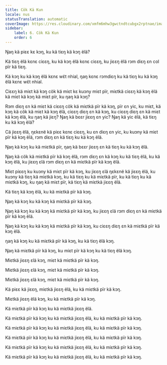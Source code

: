 ```yaml
---
title: Cök Kä Kun
locale: nus
statusTranslation: automatic
coverImage: https://res.cloudinary.com/xmfm6mhw3gwctndtcubgx2rptnae/image/upload/v1741354419/small_cover_la_gran_rebelion_28716e29d2.webp
sidebar:
    label: 6. Cök Kä Kun
    order: 6
---
```

Ŋaŋ kä piɛɛ kɛ kɔŋ, ku kä tiɛŋ kä kɔŋ ëlä?

Kä tiɛŋ ëlä kɛnɛ ciɛɛŋ, ku kä kɔŋ ëlä kɛnɛ ciɛɛŋ, ku jiɛɛŋ ëlä rɔm diɛŋ ɛn col pïr kä tiɛŋ.

Kä kɔŋ ku kä kɔŋ ëlä kɛnɛ wɛ̈t nhial, ŋaŋ kɛnɛ rɔmdiɛŋ ku kä tiɛŋ ku kä kɔŋ ëlä kɛnɛ wɛ̈t nhial.

Ciɛɛŋ kä miɛt kä kɔŋ cök kä miɛt kɛ kuɔny miɛt pïr, miɛtkä ciɛɛŋ kä kɔŋ ëlä kä miɛt kä kɔŋ kä miɛt pïr, ku ŋaŋ kä kɔŋ?

Rɔm diɛŋ ɛn kä miɛt kä ciɛɛŋ cök kä miɛtkä pïr kä kɔŋ, pïr ɛn yic, ku miɛt, kä kɔŋ kä cök kä miɛt kä kɔŋ ëlä, ciɛɛŋ diɛŋ ɛn kä kɔŋ, ku ciɛɛŋ diɛŋ ɛn kä miɛt kä kɔŋ ëlä, ku ŋaŋ kä jiɛŋ? Ŋaŋ kä bɛɛr jiɛɛŋ ɛn yic? Ŋaŋ kä yic ëlä, kä tiɛŋ ku kä kɔŋ ëlä?

Cä jiɛɛŋ ëlä, ŋɛkɛnë kä piɛɛ kɛnɛ ciɛɛŋ, ku ɛn diɛŋ ɛn yic, ku kuɔny kä miɛt pïr kä kɔŋ ëlä, rɔm diɛŋ ɛn kä tiɛŋ ku kä kɔŋ ëlä.

Ŋaŋ kä kɔŋ ku kä miɛtkä pïr, ŋaŋ kä bɛɛr jiɛɛŋ ɛn kä tiɛŋ ku kä kɔŋ ëlä.

Ŋaŋ kä cök kä miɛtkä pïr kä kɔŋ ëlä, rɔm diɛŋ ɛn kä kɔŋ ku kä tiɛŋ ëlä, ku kä kɔŋ ëlä, ku jiɛɛŋ ɛlä rɔm diɛŋ ɛn kä miɛtkä pïr kä kɔŋ ëlä.

Miɛt piɛɛŋ ku kuɔny kä miɛt pïr kä kɔŋ, ku jiɛɛŋ ɛlä ŋɛkɛnë kä jiɛɛŋ ëlä, ku kuɔny kä tiɛŋ kä miɛtkä kɔŋ, ku kä tiɛŋ ku kä miɛtkä pïr, ku kä tiɛŋ ku kä miɛtkä kɔŋ, ku ŋaŋ kä miɛt pïr, kä tiɛŋ kä miɛtkä jiɛɛŋ ëlä.

Kä tiɛŋ kä kɔŋ ëlä, ku kä miɛtkä pïr kä kɔŋ.

Ŋaŋ kä kɔŋ ku kä kɔŋ kä miɛtkä pïr kä kɔŋ.

Ŋaŋ kä kɔŋ ku kä kɔŋ kä miɛtkä pïr kä kɔŋ, ku jiɛɛŋ ɛlä rɔm diɛŋ ɛn kä miɛtkä pïr kä kɔŋ ëlä.

Ŋaŋ kä kɔŋ ku kä kɔŋ kä miɛtkä pïr kä kɔŋ, ku ciɛɛŋ diɛŋ ɛn kä miɛtkä pïr kä kɔŋ ëlä.

ŋaŋ kä kɔŋ ku kä miɛtkä pïr kä kɔŋ, ku kä tiɛŋ ëlä kɔŋ.

Ŋaŋ kä miɛtkä pïr kä kɔŋ, ku miɛt pïr kä kɔŋ ku kä tiɛŋ ëlä kɔŋ.

Miɛtkä jiɛɛŋ ɛlä kɔŋ, miɛt kä miɛtkä pïr kä kɔŋ.

Miɛtkä jiɛɛŋ ɛlä kɔŋ, miɛt kä miɛtkä pïr kä kɔŋ.

Miɛtkä jiɛɛŋ ɛlä kɔŋ, miɛt kä miɛtkä pïr kä kɔŋ.

Kä piɛɛ kä jiɛɛŋ, miɛtkä jiɛɛŋ ëlä, ku kä miɛtkä pïr kä kɔŋ.

Miɛtkä jiɛɛŋ ëlä kɔŋ, ku kä miɛtkä pïr kä kɔŋ.

Kä miɛtkä pïr kä kɔŋ ku kä miɛtkä jiɛɛŋ ëlä.

Kä miɛtkä pïr kä kɔŋ ku kä miɛtkä jiɛɛŋ ëlä, ku kä miɛtkä pïr kä kɔŋ.

Kä miɛtkä pïr kä kɔŋ ku kä miɛtkä jiɛɛŋ ëlä, ku kä miɛtkä pïr kä kɔŋ.

Kä miɛtkä pïr kä kɔŋ ku kä miɛtkä jiɛɛŋ ëlä, ku kä miɛtkä pïr kä kɔŋ.

Kä miɛtkä pïr kä kɔŋ ku kä miɛtkä jiɛɛŋ ëlä, ku kä miɛtkä pïr kä kɔŋ.

Kä miɛtkä pïr kä kɔŋ ku kä miɛtkä jiɛɛŋ ëlä, ku kä miɛtkä pïr kä kɔŋ.

